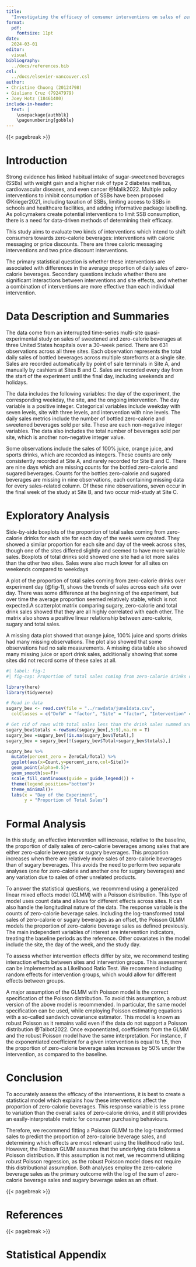 ```yaml
---
title: 
  "Investigating the efficacy of consumer interventions on sales of zero-calorie beverages"
format: 
  pdf:
    fontsize: 11pt
date:
  2024-03-01
editor: 
  visual
bibliography: 
  ../docs/references.bib
csl: 
  ../docs/elsevier-vancouver.csl
author: 
- Christine Chuong (20124798)
- Giuliano Cruz (79247979)
- Joey Hotz (18461400)
include-in-header: 
  text: |
    \usepackage{authblk}
    \pagenumbering{gobble}
---
```


{{< pagebreak >}}

\pagenumbering{arabic}

# Introduction

Strong evidence has linked habitual intake of sugar-sweetened beverages (SSBs) with weight gain and a higher risk of type 2 diabetes mellitus, cardiovascular diseases, and even cancer @Malik2022. Multiple policy interventions to inhibit consumption of SSBs have been proposed @Krieger2021, including taxation of SSBs, limiting access to SSBs in schools and healthcare facilities, and adding informative package labelling. As policymakers create potential interventions to limit SSB consumption, there is a need for data-driven methods of determining their efficacy.

This study aims to evaluate two kinds of interventions which intend to shift consumers towards zero-calorie beverages: interventions with caloric messaging or price discounts. There are three caloric messaging interventions and two price discount interventions.

The primary statistical question is whether these interventions are associated with differences in the average proportion of daily sales of zero-calorie beverages. Secondary questions include whether there are significant interactions between interventions and site effects, and whether a combination of interventions are more effective than each individual intervention.

# Data Description and Summaries

The data come from an interrupted time-series multi-site quasi-experimental study on sales of sweetened and zero-calorie beverages at three United States hospitals over a 30-week period. There are 631 observations across all three sites. Each observation represents the total daily sales of bottled beverages across multiple storefronts at a single site. Sales are recorded automatically by point of sale terminals in Site A, and manually by cashiers at Sites B and C. Sales are recorded every day from the start of the experiment until the final day, including weekends and holidays.

The data includes the following variables: the day of the experiment, the corresponding weekday, the site, and the ongoing intervention. The day variable is a positive integer. Categorical variables include weekday with seven levels, site with three levels, and intervention with nine levels. The daily sales metrics include the number of bottled zero-calorie and sweetened beverages sold per site. These are each non-negative integer variables. The data also includes the total number of beverages sold per site, which is another non-negative integer value.

Some observations include the sales of 100% juice, orange juice, and sports drinks, which are recorded as integers. These counts are only consistently recorded at Site A, and rarely recorded for Site B and C. There are nine days which are missing counts for the bottled zero-calorie and sugared beverages. Counts for the bottles zero-calorie and sugared beverages are missing in nine observations, each containing missing data for every sales-related column. Of these nine observations, seven occur in the final week of the study at Site B, and two occur mid-study at Site C.

# Exploratory Analysis

Side-by-side boxplots of the proportion of total sales coming from zero-calorie drinks for each site for each day of the week were created. They showed a similar proportion for each site and day of the week across sites, though one of the sites differed slightly and seemed to have more variable sales. Boxplots of total drinks sold showed one site had a lot more sales than the other two sites. Sales were also much lower for all sites on weekends compared to weekdays

A plot of the proportion of total sales coming from zero-calorie drinks over experiment day (@fig-1), shows the trends of sales across each site over day. There was some difference at the beginning of the experiment, but over time the average proportion seemed relatively stable, which is not expected.A scatterplot matrix comparing sugary, zero-calorie and total drink sales showed that they are all highly correlated with each other. The matrix also shows a positive linear relationship between zero-calorie, sugary and total sales.

A missing data plot showed that orange juice, 100% juice and sports drinks had many missing observations. The plot also showed that some observations had no sale measurements. A missing data table also showed many missing juice or sport drink sales, additionally showing that some sites did not record some of these sales at all. 

```r
#| label: fig-1
#| fig-cap: Proportion of total sales coming from zero-calorie drinks over time

library(here) 
library(tidyverse)

# Read in data
sugary_bev <- read.csv(file = "../rawdata/june1data.csv", 
  colClasses = c("DofW" = "factor", "Site" = "factor", "Intervention" = "factor"))

# Get rid of rows with total sales less than the drink sales summed and missing totals
sugary_bev$totals <-rowSums(sugary_bev[,5:9],na.rm = T)
sugary_bev =sugary_bev[!is.na(sugary_bev$Total),]
sugary_bev = sugary_bev[!(sugary_bev$Total<sugary_bev$totals),]

sugary_bev %>%
  mutate(percent_zero = ZeroCal/Total) %>%
  ggplot(aes(x=Count,y=percent_zero,col=Site))+
  geom_point(alpha=0.5)+
  geom_smooth(se=F)+
  scale_fill_continuous(guide = guide_legend()) +
  theme(legend.position="bottom")+
  theme_minimal()+
  labs(x = "Day of the Experiment",
       y = "Proportion of Total Sales") 
```

# Formal Analysis

In this study, an effective intervention will increase, relative to the baseline, the proportion of daily sales of zero-calorie beverages among sales that are either zero-calorie beverages or sugary beverages. This proportion increases when there are relatively more sales of zero-calorie beverages than of sugary beverages. This avoids the need to perform two separate analyses (one for zero-calorie and another one for sugary beverages) and any variation due to sales of other unrelated products.

To answer the statistical questions, we recommend using a generalized linear mixed effects model (GLMM) with a Poisson distribution. This type of model uses count data and allows for different effects across sites. It can also handle the longitudinal nature of the data. The response variable is the counts of zero-calorie beverage sales. Including the log-transformed total sales of zero-calorie or sugary beverages as an offset, the Poisson GLMM models the proportion of zero-calorie beverage sales as defined previously. The main independent variables of interest are intervention indicators, treating the baseline periods as the reference. Other covariates in the model include the site, the day of the week, and the study day.

To assess whether intervention effects differ by site, we recommend testing interaction effects between sites and intervention groups. This assessment can be implemented as a Likelihood Ratio Test. We recommend including random effects for intervention groups, which would allow for different effects between groups.

A major assumption of the GLMM with Poisson model is the correct specification of the Poisson distribution. To avoid this assumption, a robust version of the above model is recommended. In particular, the same model specification can be used, while employing Poisson estimating equations with a so-called sandwich covariance estimator. This model is known as robust Poisson as it remains valid even if the data do not support a Poisson distribution @Talbot2022. Once exponentiated, coefficients from the GLMM and the robust Poisson model have the same interpretation. For instance, if the exponentiated coefficient for a given intervention is equal to 1.5, then the proportion of zero-calorie beverage sales increases by 50% under the intervention, as compared to the baseline.

# Conclusion

To accurately assess the efficacy of the interventions, it is best to create a statistical model which explains how these interventions affect the proportion of zero-calorie beverages. This response variable is less prone to variation than the overall sales of zero-calorie drinks, and it still provides an easily-interpretable metric for consumer purchasing behaviours.

Therefore, we recommend fitting a Poisson GLMM to the log-transformed sales to predict the proportion of zero-calorie beverage sales, and determining which effects are most relevant using the likelihood ratio test. However, the Poisson GLMM assumes that the underlying data follows a Poisson distribution. If this assumption is not met, we recommend utilizing robust Poisson regression, as the robust Poisson model does not require this distributional assumption. Both analyses employ the zero-calorie beverage sales as the primary outcome with the log of the sum of zero-calorie beverage sales and sugary beverage sales as an offset.

{{< pagebreak >}}

# References

::: {#refs}
:::

{{< pagebreak >}}

# Statistical Appendix


